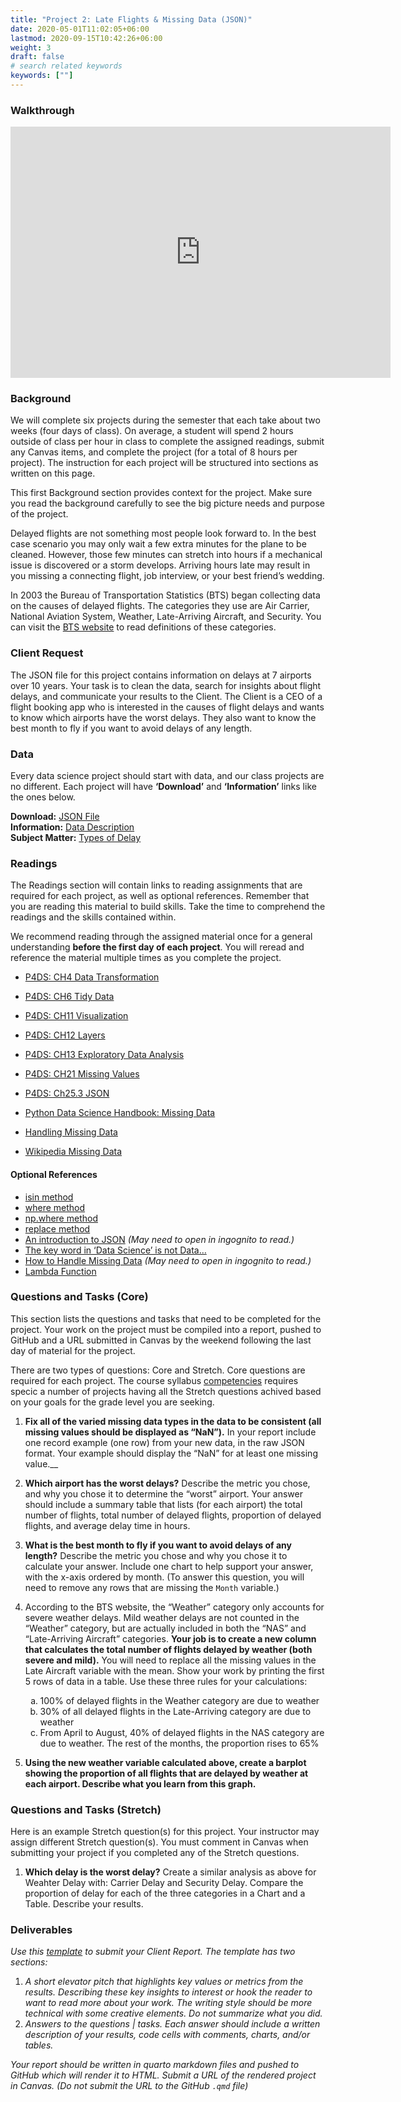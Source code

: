 ```yaml
---
title: "Project 2: Late Flights & Missing Data (JSON)"
date: 2020-05-01T11:02:05+06:00
lastmod: 2020-09-15T10:42:26+06:00
weight: 3
draft: false
# search related keywords
keywords: [""]
---
```



### Walkthrough
```{=html}
<iframe id="kaltura_player" src="https://cdnapisec.kaltura.com/p/1157612/sp/115761200/embedIframeJs/uiconf_id/41338032/partner_id/1157612?iframeembed=true&playerId=kaltura_player&entry_id=1_23faja3r&flashvars[localizationCode]=en&amp;flashvars[sideBarContainer.plugin]=true&amp;flashvars[sideBarContainer.position]=left&amp;flashvars[sideBarContainer.clickToClose]=true&amp;flashvars[chapters.plugin]=true&amp;flashvars[chapters.layout]=vertical&amp;flashvars[chapters.thumbnailRotator]=false&amp;flashvars[streamSelector.plugin]=true&amp;flashvars[EmbedPlayer.SpinnerTarget]=videoHolder&amp;flashvars[dualScreen.plugin]=true&amp;flashvars[Kaltura.addCrossoriginToIframe]=true&amp;&wid=1_pa4fc35g" width="608" height="402" allowfullscreen webkitallowfullscreen mozAllowFullScreen allow="autoplay *; fullscreen *; encrypted-media *" sandbox="allow-downloads allow-forms allow-same-origin allow-scripts allow-top-navigation allow-pointer-lock allow-popups allow-modals allow-orientation-lock allow-popups-to-escape-sandbox allow-presentation allow-top-navigation-by-user-activation" frameborder="0" title="W04 - Project 2 Walkthrough"></iframe>
```


### Background

::: {.callout-note collapse="true"}

We will complete six projects during the semester that each take about two weeks (four days of class).  On average, a student will spend 2 hours outside of class per hour in class to complete the assigned readings, submit any Canvas items, and complete the project (for a total of 8 hours per project). The instruction for each project will be structured into sections as written on this page. 

This first Background section provides context for the project. Make sure you read the background carefully to see the big picture needs and purpose of the project.
:::

Delayed flights are not something most people look forward to. In the best case scenario you may only wait a few extra minutes for the plane to be cleaned. However, those few minutes can stretch into hours if a mechanical issue is discovered or a storm develops. Arriving hours late may result in you missing a connecting flight, job interview, or your best friend’s wedding.

In 2003 the Bureau of Transportation Statistics (BTS) began collecting data on the causes of delayed flights. The categories they use are Air Carrier, National Aviation System, Weather, Late-Arriving Aircraft, and Security. You can visit the [BTS website](https://www.bts.gov/topics/airlines-and-airports/understanding-reporting-causes-flight-delays-and-cancellations) to read definitions of these categories.


### Client Request

The JSON file for this project contains information on delays at 7 airports over 10 years. Your task is to clean the data, search for insights about flight delays, and communicate your results to the Client. The Client is a CEO of a flight booking app who is interested in the causes of flight delays and wants to know which airports have the worst delays. They also want to know the best month to fly if you want to avoid delays of any length.


### Data

::: {.callout-note collapse="true"}
Every data science project should start with data, and our class projects are no different. Each project will have __'Download'__ and __'Information'__ links like the ones below.
:::

__Download:__ [JSON File](https://github.com/byuidatascience/data4missing/raw/master/data-raw/flights_missing/flights_missing.json)   
__Information:__ [Data Description](https://github.com/byuidatascience/data4missing/blob/master/data.md)  
__Subject Matter:__ [Types of Delay](https://aspm.faa.gov/aspmhelp/index/Types_of_Delay.html)  


### Readings

::: {.callout-note collapse="true"}
The Readings section will contain links to reading assignments that are required for each project, as well as optional references. Remember that you are reading this material to build skills. Take the time to comprehend the readings and the skills contained within.  

We recommend reading through the assigned material once for a general understanding **before the first day of each project**.  You will reread and reference the material multiple times as you complete the project.
:::

- [P4DS: CH4 Data Transformation](https://byuidatascience.github.io/python4ds/transform.html)
- [P4DS: CH6 Tidy Data](https://byuidatascience.github.io/python4ds/tidy-data.html)
- [P4DS: CH11 Visualization](https://aeturrell.github.io/python4DS/visualise.html)
- [P4DS: CH12 Layers](https://aeturrell.github.io/python4DS/vis-layers.html)
- [P4DS: CH13 Exploratory Data Analysis](https://byuidatascience.github.io/python4ds/exploratory-data-analysis.html)
- [P4DS: CH21 Missing Values](https://aeturrell.github.io/python4DS/missing-values.html)
- [P4DS: Ch25.3 JSON](https://aeturrell.github.io/python4DS/rectangling.html#json-java-script-object-notation)

- [Python Data Science Handbook: Missing Data](https://jakevdp.github.io/PythonDataScienceHandbook/03.04-missing-values.html)
- [Handling Missing Data](https://towardsdatascience.com/machine-learning-handling-missing-data-27b09ab146ba)
- [Wikipedia Missing Data](https://en.wikipedia.org/wiki/Missing_data)


#### Optional References

- [isin method](https://pandas.pydata.org/pandas-docs/stable/user_guide/indexing.html#indexing-with-isin)
- [where method](https://pandas.pydata.org/pandas-docs/stable/user_guide/indexing.html#the-where-method-and-masking)
- [np.where method](https://numpy.org/doc/stable/reference/generated/numpy.where.html)
- [replace method](https://pandas.pydata.org/pandas-docs/stable/reference/api/pandas.DataFrame.replace.html)
- [An introduction to JSON](https://towardsdatascience.com/an-introduction-to-json-c9acb464f43e) _(May need to open in ingognito to read.)_
- [The key word in 'Data Science' is not Data...](https://simplystatistics.org/posts/2013-12-12-the-key-word-in-data-science-is-not-data-it-is-science/)
- [How to Handle Missing Data](https://towardsdatascience.com/how-to-handle-missing-data-8646b18db0d4) _(May need to open in ingognito to read.)_
- [Lambda Function](https://realpython.com/python-lambda/)


### Questions and Tasks (Core)

::: {.callout-note collapse="true"}
This section lists the questions and tasks that need to be completed for the project. Your work on the project must be compiled into a report, pushed to GitHub and a URL submitted in Canvas by the weekend following the last day of material for the project. 

There are two types of questions: Core and Stretch. Core questions are required for each project. The course syllabus [competencies](../Syllabus/competency.qmd) requires specic a number of projects having all the Stretch questions achived based on your goals for the grade level you are seeking.
:::

1. __Fix all of the varied missing data types in the data to be consistent (all missing values should be displayed as “NaN”).__ In your report include one record example (one row) from your new data, in the raw JSON format. Your example should display the "NaN" for at least one missing value.__  

1. __Which airport has the worst delays?__ Describe the metric you chose, and why you chose it to determine the “worst” airport. Your answer should include a summary table that lists (for each airport) the total number of flights, total number of delayed flights, proportion of delayed flights, and average delay time in hours.  

1. __What is the best month to fly if you want to avoid delays of any length?__ Describe the metric you chose and why you chose it to calculate your answer. Include one chart to help support your answer, with the x-axis ordered by month. (To answer this question, you will need to remove any rows that are missing the `Month` variable.)  

1. According to the BTS website, the “Weather” category only accounts for severe weather delays. Mild weather delays are not counted in the “Weather” category, but are actually included in both the “NAS” and “Late-Arriving Aircraft” categories. __Your job is to create a new column that calculates the total number of flights delayed by weather (both severe and mild).__ You will need to replace all the missing values in the Late Aircraft variable with the mean. Show your work by printing the first 5 rows of data in a table. Use these three rules for your calculations:  

    a. 100% of delayed flights in the Weather category are due to weather  
    a. 30% of all delayed flights in the Late-Arriving category are due to weather  
    a. From April to August, 40% of delayed flights in the NAS category are due to weather. The rest of the months, the proportion rises to 65%  

1. __Using the new weather variable calculated above, create a barplot showing the proportion of all flights that are delayed by weather at each airport. Describe what you learn from this graph.__  


### Questions and Tasks (Stretch)

Here is an example Stretch question(s) for this project. Your instructor may assign different Stretch question(s). You must comment in Canvas when submitting your project if you completed any of the Stretch questions.  

1. __Which delay is the worst delay?__ Create a similar analysis as above for Weahter Delay with: Carrier Delay and Security Delay. Compare the proportion of delay for each of the three categories in a Chart and a Table. Describe your results.


### Deliverables

_Use this [template](/Templates/ds250_project_template_clean.qmd) to submit your Client Report. The template has two sections:_

1. _A short elevator pitch that highlights key values or metrics from the results. Describing these key insights to interest or hook the reader to want to read more about your work. The writing style should be more technical with some creative elements. Do not summarize what you did._  
1. _Answers to the questions | tasks. Each answer should include a written description of your results, code cells with comments, charts, and/or tables._  

::: {.callout-note collapse="false"}
_Your report should be written in quarto markdown files and pushed to GitHub which will render it to HTML. Submit a URL of the rendered project in Canvas. (Do not submit the URL to the GitHub `.qmd` file)_  
:::
